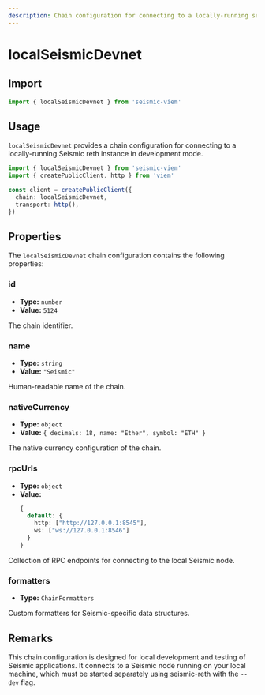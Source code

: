 ```yaml
---
description: Chain configuration for connecting to a locally-running seismic-reth instance in development mode.
---
```


# localSeismicDevnet

## Import

```ts
import { localSeismicDevnet } from 'seismic-viem'
```

## Usage

`localSeismicDevnet` provides a chain configuration for connecting to a locally-running Seismic reth instance in development mode.

```ts
import { localSeismicDevnet } from 'seismic-viem'
import { createPublicClient, http } from 'viem'

const client = createPublicClient({
  chain: localSeismicDevnet,
  transport: http(),
})
```

## Properties

The `localSeismicDevnet` chain configuration contains the following properties:

### id

- **Type:** `number`
- **Value:** `5124`

The chain identifier.

### name

- **Type:** `string`
- **Value:** `"Seismic"`

Human-readable name of the chain.

### nativeCurrency

- **Type:** `object`
- **Value:** `{ decimals: 18, name: "Ether", symbol: "ETH" }`

The native currency configuration of the chain.

### rpcUrls

- **Type:** `object`
- **Value:**
  ```ts
  {
    default: {
      http: ["http://127.0.0.1:8545"],
      ws: ["ws://127.0.0.1:8546"]
    }
  }
  ```

Collection of RPC endpoints for connecting to the local Seismic node.

### formatters

- **Type:** `ChainFormatters`

Custom formatters for Seismic-specific data structures.

## Remarks

This chain configuration is designed for local development and testing of Seismic applications. It connects to a Seismic node running on your local machine, which must be started separately using seismic-reth with the `--dev` flag.
